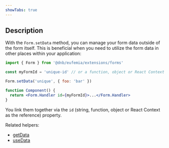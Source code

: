 ```yaml
---
showTabs: true
---
```


## Description

With the `Form.setData` method, you can manage your form data outside of the form itself. This is beneficial when you need to utilize the form data in other places within your application:

```jsx
import { Form } from '@dnb/eufemia/extensions/forms'

const myFormId = 'unique-id' // or a function, object or React Context reference

Form.setData('unique', { foo: 'bar' })

function Component() {
  return <Form.Handler id={myFormId}>...</Form.Handler>
}
```

You link them together via the `id` (string, function, object or React Context as the reference) property.

Related helpers:

- [getData](/uilib/extensions/forms/Form/getData/)
- [useData](/uilib/extensions/forms/Form/useData/)
